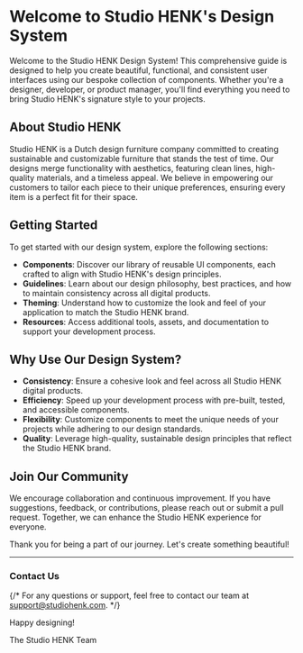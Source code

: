
<Meta title="Welcome" />

# Welcome to Studio HENK's Design System

Welcome to the Studio HENK Design System! This comprehensive guide is designed to help you create beautiful, functional, and consistent user interfaces using our bespoke collection of components. Whether you're a designer, developer, or product manager, you'll find everything you need to bring Studio HENK's signature style to your projects.

## About Studio HENK

Studio HENK is a Dutch design furniture company committed to creating sustainable and customizable furniture that stands the test of time. Our designs merge functionality with aesthetics, featuring clean lines, high-quality materials, and a timeless appeal. We believe in empowering our customers to tailor each piece to their unique preferences, ensuring every item is a perfect fit for their space.

## Getting Started

To get started with our design system, explore the following sections:

- **Components**: Discover our library of reusable UI components, each crafted to align with Studio HENK's design principles.
- **Guidelines**: Learn about our design philosophy, best practices, and how to maintain consistency across all digital products.
- **Theming**: Understand how to customize the look and feel of your application to match the Studio HENK brand.
- **Resources**: Access additional tools, assets, and documentation to support your development process.

## Why Use Our Design System?

- **Consistency**: Ensure a cohesive look and feel across all Studio HENK digital products.
- **Efficiency**: Speed up your development process with pre-built, tested, and accessible components.
- **Flexibility**: Customize components to meet the unique needs of your projects while adhering to our design standards.
- **Quality**: Leverage high-quality, sustainable design principles that reflect the Studio HENK brand.

## Join Our Community

We encourage collaboration and continuous improvement. If you have suggestions, feedback, or contributions, please reach out or submit a pull request. Together, we can enhance the Studio HENK experience for everyone.

Thank you for being a part of our journey. Let's create something beautiful!

****

### Contact Us

{/* For any questions or support, feel free to contact our team at [support@studiohenk.com](mailto:support@studiohenk.com). */}

Happy designing!

The Studio HENK Team
